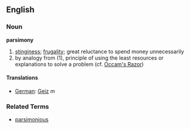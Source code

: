 ==English==

===Noun===
'''parsimony'''
# [[stinginess]]; [[frugality]]; great reluctance to spend money unnecessarily
# by analogy from (1), principle of using the least resources or explanations to solve a problem (cf. [[Occam's Razor]])

====Translations====
*[[German]]: [[Geiz]] ''m''

===Related Terms===
*[[parsimonious]]